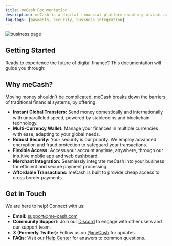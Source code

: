 ```yaml
---
title: meCash Documentation
description: meCash is a digital financial platform enabling instant and secure money transfers across borders.
faq-tags: [payments, security, business-integration]
---
```



![business page](/images/business-page.png)


## Getting Started

Ready to experience the future of digital finance? This documentation will guide you through:



## Why meCash?

Moving money shouldn't be complicated. meCash breaks down the barriers of traditional financial systems, by offering:

* **Instant Global Transfers:** Send money domestically and internationally with unparalleled speed, powered by stablecoins and blockchain technology.
* **Multi-Currency Wallet:** Manage your finances in multiple currencies with ease, adapting to your global needs.
* **Robust Security:** Your security is our priority. We employ advanced encryption and fraud protection to safeguard your transactions.
* **Flexible Access:** Access your account anytime, anywhere, through our intuitive mobile app and web dashboard.
* **Merchant Integration:** Seamlessly integrate meCash into your business for efficient and secure payment processing.
* **Affordable Transactions:** meCash is built to provide cheap access to cross border payments.



## Get in Touch

We are here to help! Connect with us:

- **Email:** [support@me-cash.com](mailto:support@me-cash.com)
- **Community Support:** Join our [Discord](https://discord.gg/Thbzep8297) to engage with other users and our support team.
- **X (Formerly Twitter):** Follow us on [@meCash](https://x.com/meCash14) for updates.
- **FAQs:** Visit our [Help Center](/docs/faq) for answers to common questions.



